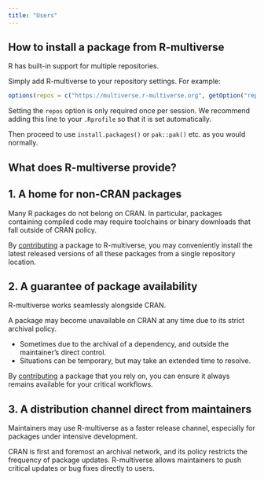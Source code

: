 ```yaml
---
title: "Users"
---
```


## How to install a package from R-multiverse

R has built-in support for multiple repositories.

Simply add R-multiverse to your repository settings. For example:

```r
options(repos = c("https://multiverse.r-multiverse.org", getOption("repos")))
```

Setting the `repos` option is only required once per session. We recommend adding this line to your `.Rprofile` so that it is set automatically.

Then proceed to use `install.packages()` or `pak::pak()` etc. as you would normally.

## What does R-multiverse provide?

::: {.callout-tip collapse="true"}
## 1. A home for non-CRAN packages

Many R packages do not belong on CRAN. In particular, packages containing compiled code may require toolchains or binary downloads that fall outside of CRAN policy.

By [contributing](contributors.qmd) a package to R-multiverse, you may conveniently install the latest released versions of all these packages from a single repository location.
:::

::: {.callout-tip collapse="true"}
## 2. A guarantee of package availability

R-multiverse works seamlessly alongside CRAN.

A package may become unavailable on CRAN at any time due to its strict archival policy.

- Sometimes due to the archival of a dependency, and outside the maintainer's direct control.
- Situations can be temporary, but may take an extended time to resolve.

By [contributing](contributors.qmd) a package that you rely on, you can ensure it always remains available for your critical workflows.
:::

::: {.callout-tip collapse="true"}
## 3. A distribution channel direct from maintainers

Maintainers may use R-multiverse as a faster release channel, especially for packages under intensive development. 

CRAN is first and foremost an archival network, and its policy restricts the frequency of package updates. R-multiverse allows maintainers to push critical updates or bug fixes directly to users.
:::
